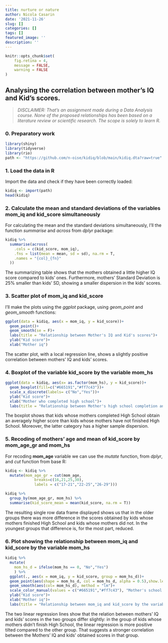 ```yaml
---
title: nurture or nature
author: Nicola Casarin
date: '2021-11-26'
slug: []
categories: []
tags: []
featured_image: ''
description: ''
---
```



```r
knitr::opts_chunk$set(
	fig.retina = 4,
	message = FALSE,
	warning = FALSE
)
```
## Analysing the correlation between mother's IQ and Kid's scores.

> *DISCLAIMER: That's an assignment made during a Data Analysis course. None of the proposed relationships has been based on a literature review or scientific research. The scope is solely to learn R.*

### 0. Preparatory work

```r
library(shiny)
library(tidyverse)
library(rio)
path <- "https://github.com/n-oise/kidiq/blob/main/kidiq.dta?raw=true"
```

### 1. Load the data in R

Import the data and check if they have been correctly loaded:

```r
kidiq <- import(path)
head(kidiq)
```

### 2. Calculate the mean and standard deviations of the variables mom_iq and kid_score simultaneously

For calculating the mean and the standard deviations simultaneously, I'll the function *summarise* and *across* from *dplyr* package:

```r
kidiq %>% 
  summarise(across(
    .cols = c(kid_score, mom_iq),
    .fns = list(mean = mean, sd = sd), na.rm = T,
    .names = "{col}_{fn}"
  ))
```

The summarizing table shows that the mothers obtained a little higher IQ score compared to kids' ones. Furthermore, mothers' Standard Deviation is 25% smaller than kids' SD, showing a smaller dispersion in the kids' scores.

### 3. Scatter plot of mom_iq and kid_score

I'll make the plots using the *ggplot* package, using *geom_point* and *geom_smooth* functions:

```r
ggplot(data = kidiq, aes(x = mom_iq, y = kid_score))+
  geom_point()+
  geom_smooth(se = F)+
  labs(title = "Relationship between Mother's IQ and Kid's scores")+
  ylab("Kid score")+
  xlab("Mother iq")
```

The scatter plot, with a local regression line, shows a slightly positive correlation between mothers' IQ and kids' scores.

### 4. Boxplot of the variable kid_score by the variable mom_hs

```r
ggplot(data = kidiq, aes(x= as.factor(mom_hs), y = kid_score))+
  geom_boxplot(fill=c("#665191","#ff7c43"))+
  scale_x_discrete(labels= c("No","Yes"))+
  ylab("Kid score")+
  xlab("Mother who completed high school")+
  labs(title = "Relationship between Mother's high school completion and Kid's scores")

```

The boxplot shows that kids whose mothers completed High School obtain an averagely higher score than kids whose mothers have not finished High School. Moreover, the latter category has a higher sample dispersion.

### 5. Recoding of mothers’ age and mean of kid_score by mom_age_gr and mom_hs

For recoding **mom_age** variable we can use the *mutate* function, from *dplyr*, and *cut* function from base R: 

```r
kidiq <- kidiq %>% 
  mutate(mom_age_gr = cut(mom_age,
             breaks=c(16,21,25,30),
             labels = c("17-21","22-25","26-29")))
```

```r
kidiq %>% 
  group_by(mom_age_gr, mom_hs) %>% 
  summarise(kid_score_mean = mean(kid_score, na.rm = T))
```

The resulting single row data frame displayed shows us that in the older groups there was more difference in the scores obtained by kids whose mothers finished High School and kids whose mothers did not. In the youngest groups that difference is, for the most part, reduced.

### 6. Plot showing the relationship between mom_iq and kid_score by the variable mom_hs

```r
kidiq %>% 
  mutate(
    mom_hs_d = ifelse(mom_hs == 0, "No","Yes")
    ) %>% 
  ggplot(., aes(x = mom_iq, y = kid_score, group = mom_hs_d))+
  geom_point(aes(shape = mom_hs_d, col = mom_hs_d, alpha = 0.5),show.legend = F)+
  geom_smooth(aes(col= mom_hs_d), method = "lm")+
  scale_color_manual(values = c("#665191","#ff7c43"), "Mother's school completion")+
  ylab("Kid score")+
  xlab("Mother iq")+
  labs(title = "Relationship between mom_iq and kid_score by the variable mom_hs")
```

The two linear regression lines show that the relation between mothers' IQ and kids' scores in the two groups differ slightly: in the group of kids whose mothers didn't finish High School, the linear regression is more positive tilted compared to the other group. That suggests a stronger correlation between the Mothers' IQ and kids' obtained scores in that group.
